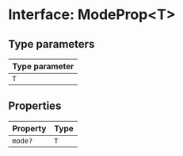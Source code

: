 # Interface: ModeProp\<T\>

## Type parameters

| Type parameter |
| :------ |
| `T` |

## Properties

| Property | Type |
| :------ | :------ |
| `mode?` | `T` |
